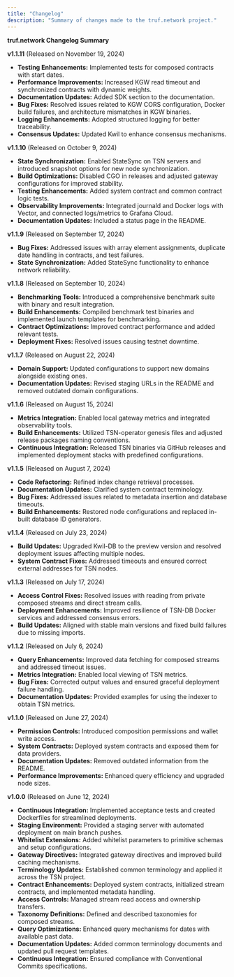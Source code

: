 ---
title: "Changelog"
description: "Summary of changes made to the truf.network project."
---

**truf.network Changelog Summary**

**v1.1.11** (Released on November 19, 2024)

- **Testing Enhancements:** Implemented tests for composed contracts with start dates.
- **Performance Improvements:** Increased KGW read timeout and synchronized contracts with dynamic weights.
- **Documentation Updates:** Added SDK section to the documentation.
- **Bug Fixes:** Resolved issues related to KGW CORS configuration, Docker build failures, and architecture mismatches in KGW binaries.
- **Logging Enhancements:** Adopted structured logging for better traceability.
- **Consensus Updates:** Updated Kwil to enhance consensus mechanisms.

**v1.1.10** (Released on October 9, 2024)

- **State Synchronization:** Enabled StateSync on TSN servers and introduced snapshot options for new node synchronization.
- **Build Optimizations:** Disabled CGO in releases and adjusted gateway configurations for improved stability.
- **Testing Enhancements:** Added system contract and common contract logic tests.
- **Observability Improvements:** Integrated journald and Docker logs with Vector, and connected logs/metrics to Grafana Cloud.
- **Documentation Updates:** Included a status page in the README.

**v1.1.9** (Released on September 17, 2024)

- **Bug Fixes:** Addressed issues with array element assignments, duplicate date handling in contracts, and test failures.
- **State Synchronization:** Added StateSync functionality to enhance network reliability.

**v1.1.8** (Released on September 10, 2024)

- **Benchmarking Tools:** Introduced a comprehensive benchmark suite with binary and result integration.
- **Build Enhancements:** Compiled benchmark test binaries and implemented launch templates for benchmarking.
- **Contract Optimizations:** Improved contract performance and added relevant tests.
- **Deployment Fixes:** Resolved issues causing testnet downtime.

**v1.1.7** (Released on August 22, 2024)

- **Domain Support:** Updated configurations to support new domains alongside existing ones.
- **Documentation Updates:** Revised staging URLs in the README and removed outdated domain configurations.

**v1.1.6** (Released on August 15, 2024)

- **Metrics Integration:** Enabled local gateway metrics and integrated observability tools.
- **Build Enhancements:** Utilized TSN-operator genesis files and adjusted release packages naming conventions.
- **Continuous Integration:** Released TSN binaries via GitHub releases and implemented deployment stacks with predefined configurations.

**v1.1.5** (Released on August 7, 2024)

- **Code Refactoring:** Refined index change retrieval processes.
- **Documentation Updates:** Clarified system contract terminology.
- **Bug Fixes:** Addressed issues related to metadata insertion and database timeouts.
- **Build Enhancements:** Restored node configurations and replaced in-built database ID generators.

**v1.1.4** (Released on July 23, 2024)

- **Build Updates:** Upgraded Kwil-DB to the preview version and resolved deployment issues affecting multiple nodes.
- **System Contract Fixes:** Addressed timeouts and ensured correct external addresses for TSN nodes.

**v1.1.3** (Released on July 17, 2024)

- **Access Control Fixes:** Resolved issues with reading from private composed streams and direct stream calls.
- **Deployment Enhancements:** Improved resilience of TSN-DB Docker services and addressed consensus errors.
- **Build Updates:** Aligned with stable main versions and fixed build failures due to missing imports.

**v1.1.2** (Released on July 6, 2024)

- **Query Enhancements:** Improved data fetching for composed streams and addressed timeout issues.
- **Metrics Integration:** Enabled local viewing of TSN metrics.
- **Bug Fixes:** Corrected output values and ensured graceful deployment failure handling.
- **Documentation Updates:** Provided examples for using the indexer to obtain TSN metrics.

**v1.1.0** (Released on June 27, 2024)

- **Permission Controls:** Introduced composition permissions and wallet write access.
- **System Contracts:** Deployed system contracts and exposed them for data providers.
- **Documentation Updates:** Removed outdated information from the README.
- **Performance Improvements:** Enhanced query efficiency and upgraded node sizes.

**v1.0.0** (Released on June 12, 2024)

- **Continuous Integration:** Implemented acceptance tests and created Dockerfiles for streamlined deployments.
- **Staging Environment:** Provided a staging server with automated deployment on main branch pushes.
- **Whitelist Extensions:** Added whitelist parameters to primitive schemas and setup configurations.
- **Gateway Directives:** Integrated gateway directives and improved build caching mechanisms.
- **Terminology Updates:** Established common terminology and applied it across the TSN project.
- **Contract Enhancements:** Deployed system contracts, initialized stream contracts, and implemented metadata handling.
- **Access Controls:** Managed stream read access and ownership transfers.
- **Taxonomy Definitions:** Defined and described taxonomies for composed streams.
- **Query Optimizations:** Enhanced query mechanisms for dates with available past data.
- **Documentation Updates:** Added common terminology documents and updated pull request templates.
- **Continuous Integration:** Ensured compliance with Conventional Commits specifications.

